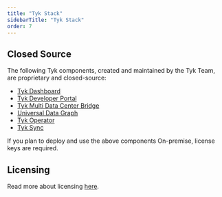 ```yaml
---
title: "Tyk Stack"
sidebarTitle: "Tyk Stack"
order: 7
---
```



<OssProductListInclude/>

## Closed Source

The following Tyk components, created and maintained by the Tyk Team, are proprietary and closed-source:

* [Tyk Dashboard](/docsv2/nightly/tyk-dashboard)
* [Tyk Developer Portal](/docsv2/nightly/tyk-developer-portal)
* [Tyk Multi Data Center Bridge](/docsv2/nightly/api-management/mdcb#managing-geographically-distributed-gateways-to-minimize-latency-and-protect-data-sovereignty)
* [Universal Data Graph](/docsv2/nightly/api-management/data-graph#overview)
* [Tyk Operator](/docsv2/nightly/api-management/automations/operator#what-is-tyk-operator)
* [Tyk Sync](/docsv2/nightly/api-management/automations/sync)

If you plan to deploy and use the above components On-premise, license keys are required.

## Licensing
Read more about licensing [here](/docsv2/nightly/apim#licensing).